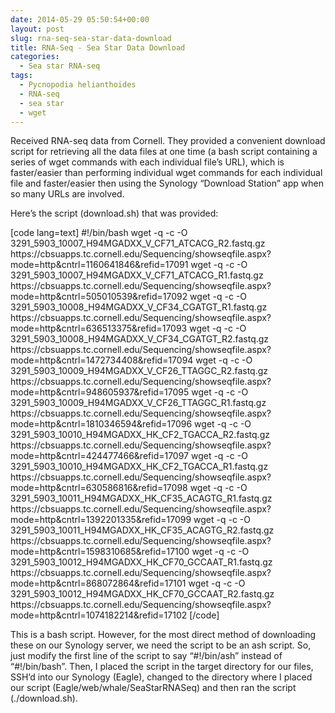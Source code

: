 ```yaml
---
date: 2014-05-29 05:50:54+00:00
layout: post
slug: rna-seq-sea-star-data-download
title: RNA-Seq - Sea Star Data Download
categories:
  - Sea star RNA-seq
tags:
  - Pycnopodia helianthoides
  - RNA-seq
  - sea star
  - wget
---
```


Received RNA-seq data from Cornell. They provided a convenient download script for retrieving all the data files at one time (a bash script containing a series of wget commands with each individual file's URL), which is faster/easier than performing individual wget commands for each individual file and faster/easier then using the Synology "Download Station" app when so many URLs are involved.

Here's the script (download.sh) that was provided:

[code lang=text]
#!/bin/bash
wget -q -c -O 3291_5903_10007_H94MGADXX_V_CF71_ATCACG_R2.fastq.gz https://cbsuapps.tc.cornell.edu/Sequencing/showseqfile.aspx?mode=http&cntrl=1160641846&refid=17091
wget -q -c -O 3291_5903_10007_H94MGADXX_V_CF71_ATCACG_R1.fastq.gz https://cbsuapps.tc.cornell.edu/Sequencing/showseqfile.aspx?mode=http&cntrl=505010539&refid=17092
wget -q -c -O 3291_5903_10008_H94MGADXX_V_CF34_CGATGT_R1.fastq.gz https://cbsuapps.tc.cornell.edu/Sequencing/showseqfile.aspx?mode=http&cntrl=636513375&refid=17093
wget -q -c -O 3291_5903_10008_H94MGADXX_V_CF34_CGATGT_R2.fastq.gz https://cbsuapps.tc.cornell.edu/Sequencing/showseqfile.aspx?mode=http&cntrl=1472734408&refid=17094
wget -q -c -O 3291_5903_10009_H94MGADXX_V_CF26_TTAGGC_R2.fastq.gz https://cbsuapps.tc.cornell.edu/Sequencing/showseqfile.aspx?mode=http&cntrl=948605937&refid=17095
wget -q -c -O 3291_5903_10009_H94MGADXX_V_CF26_TTAGGC_R1.fastq.gz https://cbsuapps.tc.cornell.edu/Sequencing/showseqfile.aspx?mode=http&cntrl=1810346594&refid=17096
wget -q -c -O 3291_5903_10010_H94MGADXX_HK_CF2_TGACCA_R2.fastq.gz https://cbsuapps.tc.cornell.edu/Sequencing/showseqfile.aspx?mode=http&cntrl=424477466&refid=17097
wget -q -c -O 3291_5903_10010_H94MGADXX_HK_CF2_TGACCA_R1.fastq.gz https://cbsuapps.tc.cornell.edu/Sequencing/showseqfile.aspx?mode=http&cntrl=630586816&refid=17098
wget -q -c -O 3291_5903_10011_H94MGADXX_HK_CF35_ACAGTG_R1.fastq.gz https://cbsuapps.tc.cornell.edu/Sequencing/showseqfile.aspx?mode=http&cntrl=1392201335&refid=17099
wget -q -c -O 3291_5903_10011_H94MGADXX_HK_CF35_ACAGTG_R2.fastq.gz https://cbsuapps.tc.cornell.edu/Sequencing/showseqfile.aspx?mode=http&cntrl=1598310685&refid=17100
wget -q -c -O 3291_5903_10012_H94MGADXX_HK_CF70_GCCAAT_R1.fastq.gz https://cbsuapps.tc.cornell.edu/Sequencing/showseqfile.aspx?mode=http&cntrl=868072864&refid=17101
wget -q -c -O 3291_5903_10012_H94MGADXX_HK_CF70_GCCAAT_R2.fastq.gz https://cbsuapps.tc.cornell.edu/Sequencing/showseqfile.aspx?mode=http&cntrl=1074182214&refid=17102
[/code]

This is a bash script. However, for the most direct method of downloading these on our Synology server, we need the script to be an ash script. So, just modify the first line of the script to say "#!/bin/ash" instead of "#!/bin/bash". Then, I placed the script in the target directory for our files, SSH'd into our Synology (Eagle), changed to the directory where I placed our script (Eagle/web/whale/SeaStarRNASeq) and then ran the script (./download.sh).

